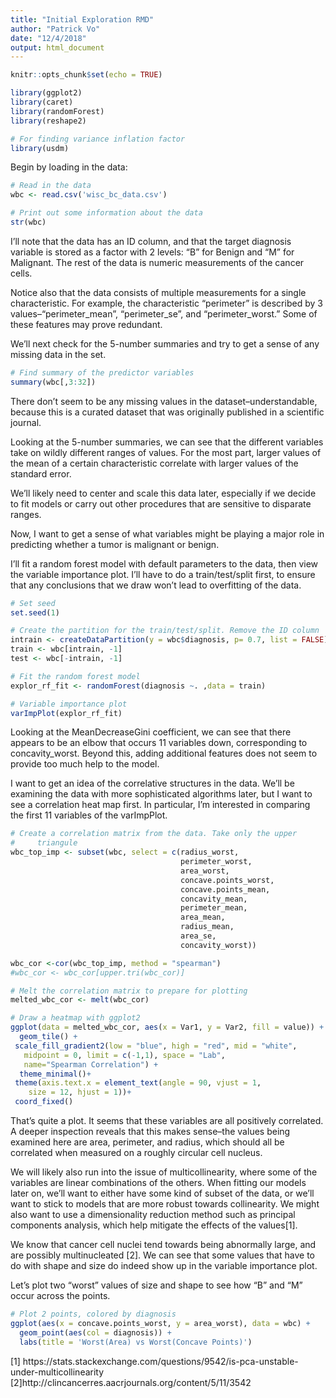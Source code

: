 ---
title: "Initial Exploration RMD"
author: "Patrick Vo"
date: "12/4/2018"
output: html_document
---

```{r setup, include=FALSE}
knitr::opts_chunk$set(echo = TRUE)
```

```{r Import}
library(ggplot2)
library(caret)
library(randomForest)
library(reshape2)

# For finding variance inflation factor
library(usdm)

```


Begin by loading in the data:
```{r}
# Read in the data
wbc <- read.csv('wisc_bc_data.csv')

# Print out some information about the data
str(wbc)
```

I'll note that the data has an ID column, and that the target diagnosis variable is stored as a factor with 2 levels: "B" for Benign and "M" for Malignant. The rest of the data is numeric measurements of the cancer cells.

Notice also that the data consists of multiple measurements for a single characteristic. For example, the characteristic "perimeter" is described by 3 values--"perimeter_mean", "perimeter_se", and "perimeter_worst." Some of these features may prove redundant.

We'll next check for the 5-number summaries and try to get a sense of any missing data in the set. 

```{r}
# Find summary of the predictor variables
summary(wbc[,3:32])
```

There don't seem to be any missing values in the dataset--understandable, because this is a curated dataset that was originally published in a scientific journal. 

Looking at the 5-number summaries, we can see that the different variables take on wildly different ranges of values. For the most part, larger values of the mean of a certain characteristic correlate with larger values of the standard error. 

We'll likely need to center and scale this data later, especially if we decide to fit models or carry out other procedures that are sensitive to disparate ranges. 

Now, I want to get a sense of what variables might be playing a major role in predicting whether a tumor is malignant or benign.

I'll fit a random forest model with default parameters to the data, then view the variable importance plot. I'll have to do a train/test/split first, to ensure that any conclusions that we draw won't lead to overfitting of the data.

```{r TrainTestSplit}
# Set seed
set.seed(1)

# Create the partition for the train/test/split. Remove the ID column
intrain <- createDataPartition(y = wbc$diagnosis, p= 0.7, list = FALSE)
train <- wbc[intrain, -1]
test <- wbc[-intrain, -1]

```

```{r Random Forest Fitting}
# Fit the random forest model
explor_rf_fit <- randomForest(diagnosis ~. ,data = train)

# Variable importance plot
varImpPlot(explor_rf_fit)
```

Looking at the MeanDecreaseGini coefficient, we can see that there appears to be an elbow that occurs 11 variables down, corresponding to concavity_worst. Beyond this, adding additional features does not seem to provide too much help to the model. 

I  want to get an idea of the correlative structures in the data. We'll be examining the data with more sophisticated algorithms later, but I want to see a correlation heat map first. In particular, I'm interested in comparing the first 11 variables of the varImpPlot.


```{r Correlation Heatmap}
# Create a correlation matrix from the data. Take only the upper
#     triangule
wbc_top_imp <- subset(wbc, select = c(radius_worst, 
                                      perimeter_worst, 
                                      area_worst,
                                      concave.points_worst,
                                      concave.points_mean,
                                      concavity_mean,
                                      perimeter_mean,
                                      area_mean,
                                      radius_mean,
                                      area_se,
                                      concavity_worst))

wbc_cor <-cor(wbc_top_imp, method = "spearman")
#wbc_cor <- wbc_cor[upper.tri(wbc_cor)]

# Melt the correlation matrix to prepare for plotting
melted_wbc_cor <- melt(wbc_cor)

# Draw a heatmap with ggplot2
ggplot(data = melted_wbc_cor, aes(x = Var1, y = Var2, fill = value)) + 
  geom_tile() +
 scale_fill_gradient2(low = "blue", high = "red", mid = "white", 
   midpoint = 0, limit = c(-1,1), space = "Lab", 
   name="Spearman Correlation") +
  theme_minimal()+ 
 theme(axis.text.x = element_text(angle = 90, vjust = 1, 
    size = 12, hjust = 1))+
 coord_fixed()

```

That's quite a plot. It seems that these variables are all positively correlated. A deeper inspection reveals that this makes sense--the values being examined here are area, perimeter, and radius, which should all be correlated when measured on a roughly circular cell nucleus.  

We will likely also run into the issue of multicollinearity, where some of the variables are linear combinations of the others. When fitting our models later on, we'll want to either have some kind of subset of the data, or we'll want to stick to models that are more robust towards collinearity. We might also want to use a dimensionality reduction method such as principal components analysis, which help mitigate the effects of the values[1].

We know that cancer cell nuclei tend towards being abnormally large, and are possibly multinucleated [2]. We can see that some values that have to do with shape and size do indeed show up in the variable importance plot. 

Let's plot two "worst" values of size and shape to see how "B" and "M" occur across the points.
```{r}
# Plot 2 points, colored by diagnosis
ggplot(aes(x = concave.points_worst, y = area_worst), data = wbc) +
  geom_point(aes(col = diagnosis)) + 
  labs(title = 'Worst(Area) vs Worst(Concave Points)')

```


[1] https://stats.stackexchange.com/questions/9542/is-pca-unstable-under-multicollinearity
[2]http://clincancerres.aacrjournals.org/content/5/11/3542



































